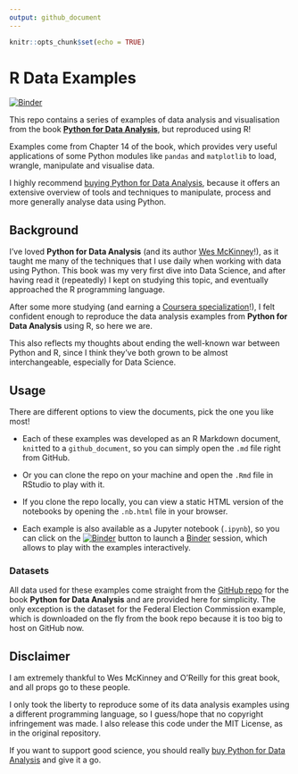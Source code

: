 ```yaml
---
output: github_document
---
```


```r
knitr::opts_chunk$set(echo = TRUE)
```

# R Data Examples  

[![Binder](https://mybinder.org/badge_logo.svg)](https://mybinder.org/v2/gh/robertopreste/r_data_examples/master)

This repo contains a series of examples of data analysis and visualisation from the book [**Python for Data Analysis**](https://www.oreilly.com/library/view/python-for-data/9781491957653/), but reproduced using R!  

Examples come from Chapter 14 of the book, which provides very useful applications of some Python modules like `pandas` and `matplotlib` to load, wrangle, manipulate and visualise data.  

I highly recommend [buying Python for Data Analysis](http://amzn.to/2vvBijB), because it offers an extensive overview of tools and techniques to manipulate, process and more generally analyse data using Python.  

## Background  

I've loved **Python for Data Analysis** (and its author [Wes McKinney](http://wesmckinney.com)!), as it taught me many of the techniques that I use daily when working with data using Python. This book was my very first dive into Data Science, and after having read it (repeatedly) I kept on studying this topic, and eventually approached the R programming language.  

After some more studying (and earning a [Coursera specialization](https://www.coursera.org/account/accomplishments/specialization/certificate/XQJQCG2DM6L5)!), I felt confident enough to reproduce the data analysis examples from **Python for Data Analysis** using R, so here we are.  

This also reflects my thoughts about ending the well-known war between Python and R, since I think they've both grown to be almost interchangeable, especially for Data Science.  

## Usage  

There are different options to view the documents, pick the one you like most!  

* Each of these examples was developed as an R Markdown document, `knit`ted to a `github_document`, so you can simply open the `.md` file right from GitHub.  

* Or you can clone the repo on your machine and open the `.Rmd` file in RStudio to play with it.  

* If you clone the repo locally, you can view a static HTML version of the notebooks by opening the `.nb.html` file in your browser.  

* Each example is also available as a Jupyter notebook (`.ipynb`), so you can click on the [![Binder](https://mybinder.org/badge_logo.svg)](https://mybinder.org/v2/gh/robertopreste/r_data_examples/master) button to launch a [Binder](https://mybinder.org) session, which allows to play with the examples interactively.  

### Datasets  

All data used for these examples come straight from the [GitHub repo](https://github.com/wesm/pydata-book) for the book **Python for Data Analysis** and are provided here for simplicity. The only exception is the dataset for the Federal Election Commission example, which is downloaded on the fly from the book repo because it is too big to host on GitHub now.  

## Disclaimer  

I am extremely thankful to Wes McKinney and O'Reilly for this great book, and all props go to these people.  

I only took the liberty to reproduce some of its data analysis examples using a different programming language, so I guess/hope that no copyright infringement was made. I also release this code under the MIT License, as in the original repository.  

If you want to support good science, you should really [buy Python for Data Analysis](http://amzn.to/2vvBijB) and give it a go.  

